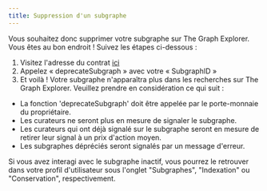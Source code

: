 ```yaml
---
title: Suppression d'un subgraphe
---
```


Vous souhaitez donc supprimer votre subgraphe sur The Graph Explorer. Vous êtes au bon endroit ! Suivez les étapes ci-dessous :

1. Visitez l'adresse du contrat [ici](https://etherscan.io/address/0xadca0dd4729c8ba3acf3e99f3a9f471ef37b6825#writeProxyContract)
2. Appelez « deprecateSubgraph » avec votre « SubgraphID »
3. Et voilà ! Votre subgraphe n'apparaîtra plus dans les recherches sur The Graph Explorer. Veuillez prendre en considération ce qui suit :

- La fonction 'deprecateSubgraph' doit être appelée par le porte-monnaie du propriétaire.
- Les curateurs ne seront plus en mesure de signaler le subgraphe.
- Les curateurs qui ont déjà signalé sur le subgraphe seront en mesure de retirer leur signal à un prix d'action moyen.
- Les subgraphes dépréciés seront signalés par un message d'erreur.

Si vous avez interagi avec le subgraphe inactif, vous pourrez le retrouver dans votre profil d'utilisateur sous l'onglet "Subgraphes", "Indexation" ou "Conservation", respectivement.
